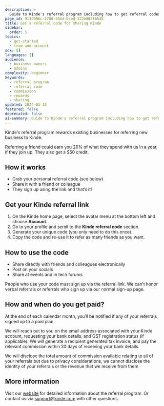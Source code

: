```yaml
---
description: >
  Guide to Kinde's referral program including how to get referral codes, earn commissions, and share with friends and colleagues.
page_id: 9130996c-278d-4044-bcbd-122b083fb548
title: Get a referral code for sharing Kinde
sidebar:
  order: 5
topics:
  - get-started
  - team-and-account
sdk: []
languages: []
audience:
  - business owners
  - admins
complexity: beginner
keywords:
  - referral program
  - referral code
  - commission
  - rewards
  - sharing
updated: 2024-01-15
featured: false
deprecated: false
ai-summary: Guide to Kinde's referral program including how to get referral codes, earn commissions, and share with friends and colleagues.
---
```


Kinde's referral program rewards existing businesses for referring new business to Kinde. 

Referring a friend could earn you 20% of what they spend with us in a year, if they join up. They also get a $50 credit. 

## How it works

- Grab your personal referral code (see below)
- Share it with a friend or colleague
- They sign up using the link and that’s it!

## Get your Kinde referral link

1. On the Kinde home page, select the avatar menu at the bottom left and choose **Account**.
2. Go to your profile and scroll to the **Kinde referral code** section.
3. Generate your unique code (you only need to do this once).
4. Copy the code and re-use it to refer as many friends as you want.

## How to use the code

- Share directly with friends and colleagues electronically
- Post on your socials
- Share at events and in tech forums

People who use your code must sign up via the referral link. We can't honor verbal referrals or referrals who sign up via our normal sign-up page.

## How and when do you get paid?

At the end of each calendar month, you’ll be notified if any of your referrals signed up to a paid plan.

We will reach out to you on the email address associated with your Kinde account, requesting your bank details, and GST registration status (if applicable). We will generate a recipient generated tax invoice, and pay the relevant commission within 30 days of receiving your bank details.

We will disclose the total amount of commission available relating to all of your referrals but due to privacy considerations, we cannot disclose the identity of your referrals or the revenue that we receive from them.

## More information

Visit our [website](https://kinde.com/refer/) for detailed information about the referral program. Or contact us via support@kinde.com with other questions.
